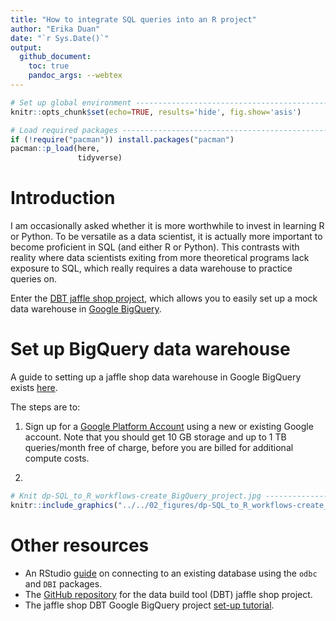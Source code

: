 ```yaml
---
title: "How to integrate SQL queries into an R project"  
author: "Erika Duan"
date: "`r Sys.Date()`"
output:
  github_document:
    toc: true
    pandoc_args: --webtex 
---
```


```r
# Set up global environment ----------------------------------------------------
knitr::opts_chunk$set(echo=TRUE, results='hide', fig.show='asis')  
```


```r
# Load required packages -------------------------------------------------------  
if (!require("pacman")) install.packages("pacman")
pacman::p_load(here,  
               tidyverse)   
```
 
 
# Introduction    

I am occasionally asked whether it is more worthwhile to invest in learning R or Python. To be versatile as a data scientist, it is actually more important to become proficient in SQL (and either R or Python). This contrasts with reality where data scientists exiting from more theoretical programs lack exposure to SQL, which really requires a data warehouse to practice queries on.  

Enter the [DBT jaffle shop project](https://github.com/dbt-labs/jaffle_shop), which allows you to easily set up a mock data warehouse in [Google BigQuery](https://cloud.google.com/bigquery).     


# Set up BigQuery data warehouse   

A guide to setting up a jaffle shop data warehouse in Google BigQuery exists [here](https://docs.getdbt.com/tutorial/setting-up).   

The steps are to:  

1. Sign up for a [Google Platform Account](https://console.cloud.google.com/) using a new or existing Google account. Note that you should get 10 GB storage and up to 1 TB queries/month free of charge, before you are billed for additional compute costs.    

2.  

```r
# Knit dp-SQL_to_R_workflows-create_BigQuery_project.jpg -----------------------
knitr::include_graphics("../../02_figures/dp-SQL_to_R_workflows-create_BigQuery_project.jpg")
```




# Other resources  

+ An RStudio [guide](https://db.rstudio.com/getting-started/connect-to-database/) on connecting to an existing database using the `odbc` and `DBI` packages.     
+ The [GitHub repository](https://github.com/dbt-labs/jaffle_shop) for the data build tool (DBT) jaffle shop project.   
+ The jaffle shop DBT Google BigQuery project [set-up tutorial](https://docs.getdbt.com/tutorial/setting-up).   

